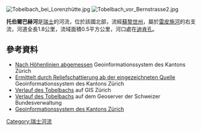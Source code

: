 {{Expand language|1=de|time=2021-01-17T09:50:50+00:00}}
[[Image:Tobelbach_bei_Lorenzhütte.jpg|right]]
[[Image:Tobelbach_vor_Bernstrasse2.jpg|right]]

{{Coord|47.39141|N|8.39549|E|display=title}}

'''托伯爾巴赫河'''是[[瑞士|瑞士]]的河流，位於該國北部，流經[[蘇黎世州|蘇黎世州]]，屬於[[雷皮施河|雷皮施河]]的右支流，河道全長1.8公里，流域面積0.5平方公里，河口處在[[迪肯孔|迪肯孔]]。

==參考資料==
* [http://maps.zh.ch/ Nach Höhenlinien abgemessen] {{Wayback|url=http://maps.zh.ch/ |date=20190217202341 }} Geoinformationssystem des Kantons Zürich
* [http://maps.zh.ch/ Ermittelt durch Reliefschattierung ab der eingezeichneten Quelle ] {{Wayback|url=http://maps.zh.ch/ |date=20190217202341 }} Geoinformationssystem des Kantons Zürich
* [http://maps.zh.ch/s/awyxtfzv Verlauf des Tobelbachs] auf GIS Zürich
* [https://s.geo.admin.ch/68c8cdd44b Verlauf des Tobelbachs] auf dem Geoserver der Schweizer Bundesverwaltung
*[http://maps.zh.ch/ Geoinformationssystem des Kantons Zürich] {{Wayback|url=http://maps.zh.ch/ |date=20190217202341 }}

{{Switzerland-geo-stub}}
[[Category:瑞士河流|Category:瑞士河流]]